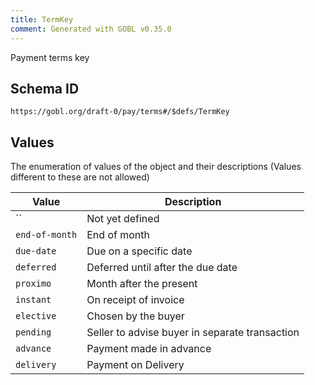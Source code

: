 ```yaml
---
title: TermKey
comment: Generated with GOBL v0.35.0
---
```


Payment terms key

## Schema ID

`https://gobl.org/draft-0/pay/terms#/$defs/TermKey`

## Values
The enumeration of values of the object and their descriptions (Values different to these are not allowed)

| Value          | Description                                    |
|----------------|------------------------------------------------|
| ``             | Not yet defined                                |
| `end-of-month` | End of month                                   |
| `due-date`     | Due on a specific date                         |
| `deferred`     | Deferred until after the due date              |
| `proximo`      | Month after the present                        |
| `instant`      | On receipt of invoice                          |
| `elective`     | Chosen by the buyer                            |
| `pending`      | Seller to advise buyer in separate transaction |
| `advance`      | Payment made in advance                        |
| `delivery`     | Payment on Delivery                            |

